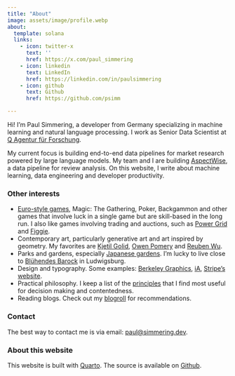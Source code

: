 ```yaml
---
title: "About"
image: assets/image/profile.webp
about:
  template: solana
  links:
    - icon: twitter-x
      text: ''
      href: https://x.com/paul_simmering
    - icon: linkedin
      text: LinkedIn
      href: https://linkedin.com/in/paulsimmering
    - icon: github
      text: Github
      href: https://github.com/psimm

---
```


Hi! I'm Paul Simmering, a developer from Germany specializing in machine learning and natural language processing. I work as Senior Data Scientist at [Q Agentur für Forschung](https://teamq.de). 

My current focus is building end-to-end data pipelines for market research powered by large language models. My team and I are building [AspectWise](/projects/aspectwise/), a data pipeline for review analysis. On this website, I write about machine learning, data engineering and developer productivity.

### Other interests

- [Euro-style games](https://en.wikipedia.org/wiki/Eurogame), Magic: The Gathering, Poker, Backgammon and other games that involve luck in a single game but are skill-based in the long run. I also like games involving trading and auctions, such as [Power Grid](https://en.wikipedia.org/wiki/Power_Grid) and [Figgie](https://www.figgie.com).
- Contemporary art, particularly generative art and art inspired by geometry. My favorites are [Kjetil Golid](https://generated.space), [Owen Pomery](https://owenpomery.com/work) and [Reuben Wu](https://reubenwu.com/selected-work/).
- Parks and gardens, especially [Japanese gardens](/japanese_gardens.qmd). I'm lucky to live close to [Blühendes Barock](https://www.blueba.de/en/) in Ludwigsburg.
- Design and typography. Some examples: [Berkeley Graphics](https://berkeleygraphics.com), [iA](https://ia.net), [Stripe's website](https://stripe.com/en-de).
- Practical philosophy. I keep a list of the [principles](/principles.qmd) that I find most useful for decision making and contentedness.
- Reading blogs. Check out my [blogroll](/blogroll.qmd) for recommendations.

### Contact

The best way to contact me is via email: [paul@simmering.dev](mailto:paul@simmering.dev).

### About this website

This website is built with [Quarto](https://quarto.org). The source is available on [Github](https://github.com/psimm/website).
